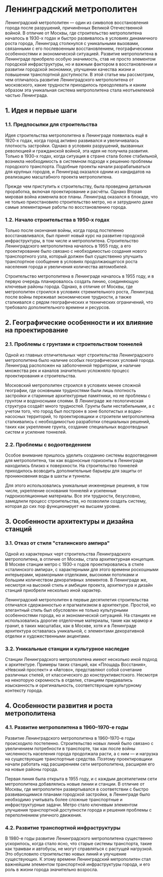 # Ленинградский метрополитен

Ленинградский метрополитен — один из символов восстановления города после разрушений, причинённых Великой Отечественной войной. В отличие от Москвы, где строительство метрополитена началось в 1930-х годах и быстро развивалось в условиях динамичного роста города, Ленинград столкнулся с уникальными вызовами, связанными с его послевоенным восстановлением, географическими особенностями и экономической ситуацией. Развитие метрополитена в Ленинграде приобрело особую значимость, став не просто элементом городской инфраструктуры, но и важным фактором в восстановлении и развитии городской экономики, улучшении качества жизни и повышении транспортной доступности. В этой статье мы рассмотрим, чем отличалось развитие Ленинградского метрополитена от московского, какие трудности приходилось преодолевать и каким образом эта уникальная система метрополитена стала неотъемлемой частью Ленинграда.

## 1. Идея и первые шаги

### 1.1. Предпосылки для строительства

Идея строительства метрополитена в Ленинграде появилась ещё в 1920-х годах, когда город активно развивался и увеличивалась плотность застройки. Однако в условиях разрушений, вызванных революцией и гражданской войной, эта идея не получила развития. Только в 1930-х годах, когда ситуация в стране стала более стабильной, возникла необходимость в системном подходе к решению проблемы городского транспорта. Подобные проекты начали разрабатываться для крупных городов, и Ленинград оказался одним из кандидатов на реализацию масштабного проекта метрополитена.

Прежде чем приступить к строительству, была проведена детальная проработка, включая проектирование и расчёты. Однако Вторая мировая война изменила все планы. Ленинград оказался в блокаде, что не только приостановило строительство метро, но и затруднило даже самые элементарные работы по восстановлению города.

### 1.2. Начало строительства в 1950-х годах

Только после окончания войны, когда город постепенно восстанавливался, был принят новый курс на развитие городской инфраструктуры, в том числе и метрополитена. Строительство Ленинградского метрополитена началось в 1955 году, а его проектирование было связано с необходимостью создания нового транспортного узла, который должен был существенно улучшить транспортное сообщение в условиях продолжающегося роста населения города и увеличения количества автомобилей.

Строительство метрополитена в Ленинграде началось в 1955 году, и в первую очередь планировалось создать линию, соединяющую ключевые районы города. Однако, в отличие от Москвы, где метрополитен строился в условиях стремительного роста, Ленинград после войны переживал экономические трудности, а также сталкивался с рядом географических и технических ограничений, что требовало дополнительного времени и ресурсов.

## 2. Географические особенности и их влияние на проектирование

### 2.1. Проблемы с грунтами и строительством тоннелей

Одной из главных отличительных черт строительства Ленинградского метрополитена было наличие особых географических условий города. Ленинград расположен на заболоченной территории, и наличие множества рек и каналов значительно усложняло процесс проектирования и строительства.

Московский метрополитен строился в условиях менее сложной географии, где основными трудностями были лишь плотность застройки и старинные архитектурные памятники, но не проблемы с грунтом и водоносными слоями. В Ленинграде же геологическая структура создаёт много трудностей. Грунты были нестабильными, а с учетом того, что город был построен в зоне болотистых и водно-насосных территорий, то проектировщики и строители метрополитена сталкивались с необходимостью разработки специальных решений, таких как укрепление грунта, создание специальных водоотводных систем и усиление тоннелей.

### 2.2. Проблемы с водоотведением

Особое внимание пришлось уделить созданию системы водоотведения для метрополитена, так как водоносные горизонты в Ленинграде находились близко к поверхности. На строительство тоннелей приходилось возводить дополнительные барьеры для защиты от проникновения воды в шахты и туннели.

Для этого использовались уникальные инженерные решения, в том числе, укрепление основания тоннелей и усиленные гидроизоляционные материалы. Все эти трудности, безусловно, замедлили процесс строительства, но позволили создать систему, которая до сих пор функционирует на высшем уровне.

## 3. Особенности архитектуры и дизайна станций

### 3.1. Отказ от стиля "сталинского ампира"

Одной из характерных черт строительства Ленинградского метрополитена, в отличие от Москвы, стала архитектурная концепция. В Москве станции метро с 1930-х годов проектировались в стиле «сталинского ампира», с характерными для этого времени роскошными интерьерами, мраморными отделками, высокими потолками и большим количеством декоративных элементов. В Ленинграде же, несмотря на высокий стиль и амбиции проекта, архитектура и дизайн станций приобрели несколько иной характер.

Ленинградский метрополитен в первые десятилетия строительства отличался сдержанностью и прагматизмом в архитектуре. Простой, но элегантный стиль был обусловлен не только культурными особенностями города, но и экономической ситуацией. На станциях не использовались дорогие отделочные материалы, такие как мрамор и гранит, в таких масштабах, как в Москве, хотя и в Ленинграде архитектура оставалась уникальной, с элементами декоративной отделки и художественными акцентами.

### 3.2. Уникальные станции и культурное наследие

Станции Ленинградского метрополитена имеют несколько иной подход к архитектуре. Примеры таких станций, как «Площадь Восстания», «Невский проспект» и «Автово», представляют собой сочетание различных стилей, от классического до конструктивистского. Несмотря на некоторую скромность в отделке, станциям придавались изысканность и оригинальность, соответствующие культурному контексту города.

## 4. Особенности развития и роста метрополитена

### 4.1. Развитие метрополитена в 1960–1970-е годы

Развитие Ленинградского метрополитена в 1960–1970-е годы происходило постепенно. Строительство новых линий было связано с увеличением потребности в транспорте, так как после войны численность населения города продолжала расти, а с ним — и нагрузка на существующие транспортные средства. Поэтому проектировщики начали работать над расширением сети метрополитена, расширяя его на новые районы города.

Первая линия была открыта в 1955 году, и с каждым десятилетием сети метрополитена добавлялись новые линии и станции. В отличие от Москвы, где метрополитен развертывался в соответствии с быстро развивающимися планами городской застройки, в Ленинграде было необходимо учитывать более сложные транспортные и инфраструктурные задачи. Метро стало ключевым элементом улучшения транспортной доступности города и решения проблемы с переполнением уличного движения.

### 4.2. Развитие транспортной инфраструктуры

В 1980-е годы развитие Ленинградского метрополитена существенно ускорилось, когда стало ясно, что старые системы транспорта, такие как трамваи и автобусы, не могут справляться с растущей нагрузкой. Это обусловило строительство новых линий и улучшение существующих. К этому времени Ленинградский метрополитен стал важнейшим элементом транспортной инфраструктуры города, и его роль в жизни города значительно возросла.
